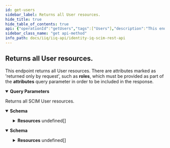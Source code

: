 ```yaml
---
id: get-users
sidebar_label: Returns all User resources.
hide_title: true
hide_table_of_contents: true
api: {"operationId":"getUsers","tags":["Users"],"description":"This endpoint returns all User resources. There are attributes marked as 'returned only by request', such as **roles**, which must be provided as part of the **attributes** query parameter in order to be included in the response.","parameters":[{"in":"query","name":"filter","schema":{"type":"string","example":"location eq \"Raleigh\" and name.givenName sw \"j\" and name.familyName sw \"s\""},"description":"Allows for query filters according to RFC-7644, Section 3.4.2.2 - not all operations are supported."},{"in":"query","name":"sortBy","schema":{"type":"string","example":"userName"},"description":"Allows sorting the results by a resource's attributes."},{"in":"query","name":"sortOrder","schema":{"type":"string","example":"descending","default":"ascending"},"description":"Determines what order to sort results in."},{"in":"query","name":"startIndex","schema":{"type":"integer","example":2313,"default":1},"description":"Determines the starting index of the result set."},{"in":"query","name":"count","schema":{"type":"integer","example":10,"default":1000},"description":"Specifies the number of results per page."},{"in":"query","name":"attributes","schema":{"type":"string","example":"userName,nativeIdentity"},"description":"A comma-separated list of attributes to return in the response. This query parameter supersedes excludedAttributes, so providing the same attribute(s) to both will result in the attribute(s) being returned."},{"in":"query","name":"excludedAttributes","schema":{"type":"string","example":"userName,manuallyCorrelated"},"description":"A comma-separated list of attributes to exclude from the response. *Some attributes cannot be excluded.*"}],"responses":{"200":{"description":"Returns all SCIM User resources.","content":{"application/json":{"schema":{"properties":{"totalResults":{"description":"Number of User resources returned","type":"integer","example":"18,"},"startIndex":{"description":"The starting index of the resource set list. Can be specified with startIndex query parameter.","type":"integer","example":1},"schemas":{"description":"SCIM Schema used for response.","type":"array","items":{"type":"string"},"example":["urn:ietf:params:scim:api:messages:2.0:ListResponse"]},"Resources":{"type":"array","items":{"properties":{"id":{"description":"IdentityIQ id of the User.","type":"string","example":"c0b4568a4fe7458c434ee77d1fbt156b"},"userName":{"description":"Unique identifier for the User. Typically used to directly authenticate to the service provider. Each User MUST include a non-empty userName value. This identifier MUST be unique across the entire set of Users. Cannot be changed.","type":"string","example":"Mock.User"},"name":{"description":"The components of the User’s real name. Providers may return just the full name as a single string in the formatted sub-attribute, or they MAY return just the individual component attributes using the other sub-attributes, or they MAY return both. If both variants are returned, they SHOULD be describing the same name, with the formatted name indicating how the component attributes should be combined.","properties":{"formatted":{"description":"The full name, including all middle names, titles, and suffixes as appropriate, formatted for display.","type":"string","example":"Ms. Barbara J Jensen, III"},"familyName":{"description":"The family name of the User, or Last Name in most Western languages","type":"string","example":"Jensen"},"givenName":{"description":"The given name of the User, or First Name in most Western languages","type":"string","example":"Barbara"}}},"displayName":{"description":"The name of the User, suitable for display to end-users. The name should be the full name of the User being described.","type":"string","example":"Barbara Jensen"},"userType":{"description":"The type of the User, identifying the relationship between the organization and the User.","type":"string","example":"employee"},"active":{"description":"A Boolean value indicating the User’s administrative status.","type":"boolean","example":true},"emails":{"description":"Email addresses for the user. The value SHOULD be canonicalized by the Service Provider, e.g., bjensen@example.com instead of bjensen@EXAMPLE.COM. Canonical Type values of work, home, and other.","type":"array","items":{"properties":{"type":{"description":"Type of email address (work, home, other).","type":"string","example":"work"},"value":{"description":"Canonicalized email address.","type":"string","format":"email","example":"Barbara.Jensen@example.com"},"primary":{"description":"A Boolean value indicating the primary e-mail address. The primary attribute value 'true' MUST appear no more than once.","type":"boolean","example":"true"}}}},"urn:ietf:params:scim:schemas:sailpoint:1.0:User":{"description":"Additional attributes of the User.","type":"object","properties":{"accounts":{"description":"Simple representation of the Account (or Link) ResourceType.","type":"array","items":{"properties":{"displayName":{"description":"The display name of the Account.","type":"string","example":"Bob.Smith"},"value":{"description":"The id of the SCIM resource representing the Account.","type":"string","example":"c0a7778b7ef71e79817ee74e6a1f0444"},"$ref":{"description":"The URI of the SCIM resource representing the Account.","type":"string","example":"http://localhost:8080/iiq/scim/v2/Accounts/c0a7778b7ef71e79817ee74e6a1f0444"}}}},"entitlements":{"description":"Entitlements of the User. Returned in response only if requested using the 'attributes' query parameter.","type":"array","items":{"properties":{"value":{"description":"The value of the Entitlement.","type":"string","example":"groupmbr"},"display":{"description":"The display name of the Entitlement.","type":"string","example":"HelpDesk"},"type":{"description":"The type of Entitlement (Entitlement, Permission, etc.).","type":"string","example":"Permission"},"application":{"description":"The name of the Application this Entitlement applies to.","type":"string","example":"ADMockApp"},"accountName":{"description":"The account this Entitlement was sourced from.","type":"string","example":"CN=Barbara Jensen,OU=Taipei,OU=Asia-Pacific,DC=example,DC=com"},"$ref":{"description":"The URI of the SCIM resource representing the Entitlement.","type":"string","example":"http://localhost:8080/iiq/scim/v2/Entitlements/c0a7777a7f74744d817e74fc12362c67"}}}},"roles":{"description":"Roles of the User. Returned only if requested. Returned in response only if requested using the 'attributes' query parameter.","type":"array","items":{"properties":{"value":{"description":"The value of the Role.","type":"string","example":"detectedRoles"},"display":{"description":"The display name of the Role.","type":"string","example":"User - IT"},"type":{"description":"The type of Role (IT, Business, etc.).","type":"string","example":"it"},"acquired":{"description":"Indicates how this Role was acquired. Assigned or Detected.","type":"string","example":"Assigned"},"application":{"description":"The name of the Application where this Role came from.","type":"string","example":"Active_Directory"},"accountName":{"description":"The name of the Account this Role was sourced from.","type":"string","example":"CN=Barbara Jensen,OU=Taipei,OU=Asia-Pacific,DC=example,DC=com"},"$ref":{"description":"The URI of the SCIM resource representing the Role.","type":"string","example":"http://localhost:8080/iiq/scim/v2/Roles/c0a7777a7f74744d817e74fc12362c67"}}}},"capabilities":{"description":"Capabilities assigned to this User.","type":"array","items":{"type":"string"},"example":"[\"SystemAdministrator\"]"},"riskScore":{"description":"Composite Risk Score of this User.","type":"integer","example":125},"isManager":{"description":"A Boolean value that determines if this User is a manager.","type":"boolean","example":false},"administrator":{"description":"The Administrator of the RPA or Service Account. This attribute is only applicable if the User type is RPA/Bots or Service.","properties":{"displayName":{"description":"The display name of the Administrator of RPA user or Service account.","type":"string","example":"Bob Smith"},"value":{"description":"The id of the SCIM resource representing the Administrator of RPA user or Service account.","type":"string","example":"c0a7777a7f74744d817e74fc12362c67O"},"$ref":{"description":"The URI of the SCIM resource representing the Administrator of RPA user or Service Account.","type":"string","example":"http://localhost:8080/iiq/scim/v2/Users/c0a7777a7f74744d817e74fc12362c67"}}},"softwareVersion":{"description":"The software version of the RPA/Bots.","type":"string","example":"7.3"},"empId":{"description":"Employee id associated with this User.","type":"string","example":"1b2a3c"},"dn":{"description":"Distinguished name for this User.","type":"string","example":"cn=Bob Smith,ou=services"},"region":{"description":"The region this User is assigned to.","type":"string","example":"Americas"},"regionOwner":{"description":"The User who owns the region that this resource (User) belongs to.","properties":{"displayName":{"description":"Display name of the region owner.","type":"string","example":"Joe Smith"},"value":{"description":"The id of the region owner.","type":"string","example":"c0b4568a4fe7458c434ee77d1fbt156b"},"$ref":{"description":"URI reference of the region owner resource.","type":"string","example":"http://localhost:8080/iiq/scim/v2/Users/c0b4568a4fe7458c434ee77d1fbt156b"}}},"location":{"description":"The location this User is assigned to.","type":"string","example":"Singapore"},"locationOwner":{"description":"The User who owns the location that this resource (User) belongs to.","type":"object","properties":{"displayName":{"description":"Display name of the location owner.","type":"string","example":"Bob Smith"},"value":{"description":"The id of the location owner.","type":"string","example":"c0a7778b7ef71e79817ee74e6a1f0444"},"$ref":{"description":"URI reference to the location owner resource.","type":"string","example":"http://localhost:8080/iiq/scim/v2/Users/c0a7778b7ef71e79817ee74e6a1f0444"}}},"Department":{"description":"Department this User is assigned to.","type":"string","example":"Regional Operations"},"costcenter":{"description":"Cost centers this User is associated with.","type":"array","items":{"type":"string"},"example":["CC01","DD02"]},"jobtitle":{"description":"Job title given to this User.","type":"string","example":"Internal Audit Manager"},"lastRefresh":{"description":"Datetime representation of the last refresh for this User.","type":"string","format":"date-time"}}},"urn:ietf:params:scim:schemas:extension:enterprise:2.0:User":{"description":"Enterprise User Schema. Contains the manager of the User.","properties":{"manager":{"description":"Manager of the User.","properties":{"displayName":{"description":"Display name of the User's manager.","type":"string","example":"Bob Smith"},"value":{"description":"The id of the SCIM resource representing the User’s manager.","type":"string","example":"c7a7347a7fe71e69077ee75f5d1f1237"},"$ref":{"description":"The URI of the SCIM resource representing the User’s manager.","type":"string","example":"http://localhost:8080/iiq/scim/v2/Users/c7a7347a7fe71e69077ee75f5d1f1237"}}}}},"meta":{"description":"Metadata of the resource.","properties":{"created":{"description":"Datetime this resource was created.","type":"string","format":"date-time","example":"2022-02-11T01:34:04.074-05:00"},"location":{"description":"The location of the resource.","type":"string","example":"http://localhost:8080/iiq/scim/v2/Users/c0b4568a4fe7458c434ee77d1fbt156b"},"lastModified":{"description":"Datetime the resource was last modified.","type":"string","format":"date-time","example":"2022-02-11T01:08:45.866-05:00"},"version":{"description":"The version of the resource.","type":"string","example":"W\"1644561244074\""},"resourceType":{"description":"The SCIM resource type.","type":"string","example":"User"}}},"schemas":{"description":"The schemas involved in the SCIM resource.","type":"array","items":{"type":"string"},"example":["urn:ietf:params:scim:schemas:sailpoint:1.0:User","urn:ietf:params:scim:schemas:core:2.0:User","urn:ietf:params:scim:schemas:extension:enterprise:2.0:User"]}}}}}}},"application/scim+json":{"schema":{"properties":{"totalResults":{"description":"Number of User resources returned.","type":"integer","example":"1500,"},"startIndex":{"description":"The starting index of the resource set list. Can be specified with startIndex query parameter.","type":"integer","example":1},"schemas":{"description":"SCIM Schema used for response.","type":"array","items":{"type":"string"},"example":["urn:ietf:params:scim:api:messages:2.0:ListResponse"]},"Resources":{"description":"The SCIM resources returned for this endpoint.","type":"array","items":{"properties":{"id":{"description":"IdentityIQ id of the User.","type":"string","example":"c0b4568a4fe7458c434ee77d1fbt156b"},"userName":{"description":"Unique identifier for the User. Typically used to directly authenticate to the service provider. Each User MUST include a non-empty userName value. This identifier MUST be unique across the entire set of Users. Cannot be changed.","type":"string","example":"Mock.User"},"name":{"description":"The components of the User’s real name. Providers may return just the full name as a single string in the formatted sub-attribute, or they MAY return just the individual component attributes using the other sub-attributes, or they MAY return both. If both variants are returned, they SHOULD be describing the same name, with the formatted name indicating how the component attributes should be combined.","properties":{"formatted":{"description":"The full name, including all middle names, titles, and suffixes as appropriate, formatted for display.","type":"string","example":"Ms. Barbara J Jensen, III"},"familyName":{"description":"The family name of the User, or Last Name in most Western languages","type":"string","example":"Jensen"},"givenName":{"description":"The given name of the User, or First Name in most Western languages","type":"string","example":"Barbara"}}},"displayName":{"description":"The name of the User, suitable for display to end-users. The name should be the full name of the User being described.","type":"string","example":"Barbara Jensen"},"userType":{"description":"The type of the User, identifying the relationship between the organization and the User.","type":"string","example":"employee"},"active":{"description":"A Boolean value indicating the User’s administrative status.","type":"boolean","example":true},"emails":{"description":"Email addresses for the user. The value SHOULD be canonicalized by the Service Provider, e.g., bjensen@example.com instead of bjensen@EXAMPLE.COM. Canonical Type values of work, home, and other.","type":"array","items":{"properties":{"type":{"description":"Type of email address (work, home, other).","type":"string","example":"work"},"value":{"description":"Canonicalized email address.","type":"string","format":"email","example":"Barbara.Jensen@example.com"},"primary":{"description":"A Boolean value indicating the primary e-mail address. The primary attribute value 'true' MUST appear no more than once.","type":"boolean","example":"true"}}}},"urn:ietf:params:scim:schemas:sailpoint:1.0:User":{"description":"Additional attributes of the User.","type":"object","properties":{"accounts":{"description":"Simple representation of the Account (or Link) ResourceType.","type":"array","items":{"properties":{"displayName":{"description":"The display name of the Account.","type":"string","example":"Bob.Smith"},"value":{"description":"The id of the SCIM resource representing the Account.","type":"string","example":"c0a7778b7ef71e79817ee74e6a1f0444"},"$ref":{"description":"The URI of the SCIM resource representing the Account.","type":"string","example":"http://localhost:8080/iiq/scim/v2/Accounts/c0a7778b7ef71e79817ee74e6a1f0444"}}}},"entitlements":{"description":"Entitlements of the User. Returned in response only if requested using the 'attributes' query parameter.","type":"array","items":{"properties":{"value":{"description":"The value of the Entitlement.","type":"string","example":"groupmbr"},"display":{"description":"The display name of the Entitlement.","type":"string","example":"HelpDesk"},"type":{"description":"The type of Entitlement (Entitlement, Permission, etc.).","type":"string","example":"Permission"},"application":{"description":"The name of the Application this Entitlement applies to.","type":"string","example":"ADMockApp"},"accountName":{"description":"The account this Entitlement was sourced from.","type":"string","example":"CN=Barbara Jensen,OU=Taipei,OU=Asia-Pacific,DC=example,DC=com"},"$ref":{"description":"The URI of the SCIM resource representing the Entitlement.","type":"string","example":"http://localhost:8080/iiq/scim/v2/Entitlements/c0a7777a7f74744d817e74fc12362c67"}}}},"roles":{"description":"Roles of the User. Returned only if requested. Returned in response only if requested using the 'attributes' query parameter.","type":"array","items":{"properties":{"value":{"description":"The value of the Role.","type":"string","example":"detectedRoles"},"display":{"description":"The display name of the Role.","type":"string","example":"User - IT"},"type":{"description":"The type of Role (IT, Business, etc.).","type":"string","example":"it"},"acquired":{"description":"Indicates how this Role was acquired. Assigned or Detected.","type":"string","example":"Assigned"},"application":{"description":"The name of the Application where this Role came from.","type":"string","example":"Active_Directory"},"accountName":{"description":"The name of the Account this Role was sourced from.","type":"string","example":"CN=Barbara Jensen,OU=Taipei,OU=Asia-Pacific,DC=example,DC=com"},"$ref":{"description":"The URI of the SCIM resource representing the Role.","type":"string","example":"http://localhost:8080/iiq/scim/v2/Roles/c0a7777a7f74744d817e74fc12362c67"}}}},"capabilities":{"description":"Capabilities assigned to this User.","type":"array","items":{"type":"string"},"example":"[\"SystemAdministrator\"]"},"riskScore":{"description":"Composite Risk Score of this User.","type":"integer","example":125},"isManager":{"description":"A Boolean value that determines if this User is a manager.","type":"boolean","example":false},"administrator":{"description":"The Administrator of the RPA or Service Account. This attribute is only applicable if the User type is RPA/Bots or Service.","properties":{"displayName":{"description":"The display name of the Administrator of RPA user or Service account.","type":"string","example":"Bob Smith"},"value":{"description":"The id of the SCIM resource representing the Administrator of RPA user or Service account.","type":"string","example":"c0a7777a7f74744d817e74fc12362c67O"},"$ref":{"description":"The URI of the SCIM resource representing the Administrator of RPA user or Service Account.","type":"string","example":"http://localhost:8080/iiq/scim/v2/Users/c0a7777a7f74744d817e74fc12362c67"}}},"softwareVersion":{"description":"The software version of the RPA/Bots.","type":"string","example":"7.3"},"empId":{"description":"Employee id associated with this User.","type":"string","example":"1b2a3c"},"dn":{"description":"Distinguished name for this User.","type":"string","example":"cn=Bob Smith,ou=services"},"region":{"description":"The region this User is assigned to.","type":"string","example":"Americas"},"regionOwner":{"description":"The User who owns the region that this resource (User) belongs to.","properties":{"displayName":{"description":"Display name of the region owner.","type":"string","example":"Joe Smith"},"value":{"description":"The id of the region owner.","type":"string","example":"c0b4568a4fe7458c434ee77d1fbt156b"},"$ref":{"description":"URI reference of the region owner resource.","type":"string","example":"http://localhost:8080/iiq/scim/v2/Users/c0b4568a4fe7458c434ee77d1fbt156b"}}},"location":{"description":"The location this User is assigned to.","type":"string","example":"Singapore"},"locationOwner":{"description":"The User who owns the location that this resource (User) belongs to.","type":"object","properties":{"displayName":{"description":"Display name of the location owner.","type":"string","example":"Bob Smith"},"value":{"description":"The id of the location owner.","type":"string","example":"c0a7778b7ef71e79817ee74e6a1f0444"},"$ref":{"description":"URI reference to the location owner resource.","type":"string","example":"http://localhost:8080/iiq/scim/v2/Users/c0a7778b7ef71e79817ee74e6a1f0444"}}},"Department":{"description":"Department this User is assigned to.","type":"string","example":"Regional Operations"},"costcenter":{"description":"Cost centers this User is associated with.","type":"array","items":{"type":"string"},"example":["CC01","DD02"]},"jobtitle":{"description":"Job title given to this User.","type":"string","example":"Internal Audit Manager"},"lastRefresh":{"description":"Datetime representation of the last refresh for this User.","type":"string","format":"date-time"}}},"urn:ietf:params:scim:schemas:extension:enterprise:2.0:User":{"description":"Enterprise User Schema. Contains the manager of the User.","properties":{"manager":{"description":"Manager of the User.","properties":{"displayName":{"description":"Display name of the User's manager.","type":"string","example":"Bob Smith"},"value":{"description":"The id of the SCIM resource representing the User’s manager.","type":"string","example":"c7a7347a7fe71e69077ee75f5d1f1237"},"$ref":{"description":"The URI of the SCIM resource representing the User’s manager.","type":"string","example":"http://localhost:8080/iiq/scim/v2/Users/c7a7347a7fe71e69077ee75f5d1f1237"}}}}},"meta":{"description":"Metadata of the resource.","properties":{"created":{"description":"Datetime this resource was created.","type":"string","format":"date-time","example":"2022-02-11T01:34:04.074-05:00"},"location":{"description":"The location of the resource.","type":"string","example":"http://localhost:8080/iiq/scim/v2/Users/c0b4568a4fe7458c434ee77d1fbt156b"},"lastModified":{"description":"Datetime the resource was last modified.","type":"string","format":"date-time","example":"2022-02-11T01:08:45.866-05:00"},"version":{"description":"The version of the resource.","type":"string","example":"W\"1644561244074\""},"resourceType":{"description":"The SCIM resource type.","type":"string","example":"User"}}},"schemas":{"description":"The schemas involved in the SCIM resource.","type":"array","items":{"type":"string"},"example":["urn:ietf:params:scim:schemas:sailpoint:1.0:User","urn:ietf:params:scim:schemas:core:2.0:User","urn:ietf:params:scim:schemas:extension:enterprise:2.0:User"]}}}}}}}}}},"method":"get","path":"/Users","servers":[{"url":"http://localhost:8080/identityiq/scim/v2","description":"IdentityIQ SCIM server basepath and path to API."}],"security":[{"basicAuth":[]}],"securitySchemes":{"basicAuth":{"type":"http","scheme":"basic"}},"info":{"description":"IdentityIQ REST Endpoint Interface Documentation for SCIM\n\n# Authentication\n\n<!-- ReDoc-Inject: <security-definitions> -->","version":"8.3","title":"IdentityIQ SCIM REST API"},"postman":{"name":"Returns all User resources.","description":{"content":"This endpoint returns all User resources. There are attributes marked as 'returned only by request', such as **roles**, which must be provided as part of the **attributes** query parameter in order to be included in the response.","type":"text/plain"},"url":{"path":["Users"],"host":["{{baseUrl}}"],"query":[{"disabled":false,"description":{"content":"Allows for query filters according to RFC-7644, Section 3.4.2.2 - not all operations are supported.","type":"text/plain"},"key":"filter","value":""},{"disabled":false,"description":{"content":"Allows sorting the results by a resource's attributes.","type":"text/plain"},"key":"sortBy","value":""},{"disabled":false,"description":{"content":"Determines what order to sort results in.","type":"text/plain"},"key":"sortOrder","value":""},{"disabled":false,"description":{"content":"Determines the starting index of the result set.","type":"text/plain"},"key":"startIndex","value":""},{"disabled":false,"description":{"content":"Specifies the number of results per page.","type":"text/plain"},"key":"count","value":""},{"disabled":false,"description":{"content":"A comma-separated list of attributes to return in the response. This query parameter supersedes excludedAttributes, so providing the same attribute(s) to both will result in the attribute(s) being returned.","type":"text/plain"},"key":"attributes","value":""},{"disabled":false,"description":{"content":"A comma-separated list of attributes to exclude from the response. *Some attributes cannot be excluded.*","type":"text/plain"},"key":"excludedAttributes","value":""}],"variable":[]},"header":[{"key":"Accept","value":"application/json"}],"method":"GET"}}
sidebar_class_name: "get api-method"
info_path: docs/iiq/iiq-api/identity-iq-scim-rest-api
---
```



## Returns all User resources.



This endpoint returns all User resources. There are attributes marked as &#39;returned only by request&#39;, such as **roles**, which must be provided as part of the **attributes** query parameter in order to be included in the response.

<details style={{"marginBottom":"1rem"}} data-collapsed={false} open={true}><summary style={{}}><strong>Query Parameters</strong></summary><div><ul><ParamsItem className={"paramsItem"} param={{"in":"query","name":"filter","schema":{"type":"string","example":"location eq \"Raleigh\" and name.givenName sw \"j\" and name.familyName sw \"s\""},"description":"Allows for query filters according to RFC-7644, Section 3.4.2.2 - not all operations are supported."}}></ParamsItem><ParamsItem className={"paramsItem"} param={{"in":"query","name":"sortBy","schema":{"type":"string","example":"userName"},"description":"Allows sorting the results by a resource's attributes."}}></ParamsItem><ParamsItem className={"paramsItem"} param={{"in":"query","name":"sortOrder","schema":{"type":"string","example":"descending","default":"ascending"},"description":"Determines what order to sort results in."}}></ParamsItem><ParamsItem className={"paramsItem"} param={{"in":"query","name":"startIndex","schema":{"type":"integer","example":2313,"default":1},"description":"Determines the starting index of the result set."}}></ParamsItem><ParamsItem className={"paramsItem"} param={{"in":"query","name":"count","schema":{"type":"integer","example":10,"default":1000},"description":"Specifies the number of results per page."}}></ParamsItem><ParamsItem className={"paramsItem"} param={{"in":"query","name":"attributes","schema":{"type":"string","example":"userName,nativeIdentity"},"description":"A comma-separated list of attributes to return in the response. This query parameter supersedes excludedAttributes, so providing the same attribute(s) to both will result in the attribute(s) being returned."}}></ParamsItem><ParamsItem className={"paramsItem"} param={{"in":"query","name":"excludedAttributes","schema":{"type":"string","example":"userName,manuallyCorrelated"},"description":"A comma-separated list of attributes to exclude from the response. *Some attributes cannot be excluded.*"}}></ParamsItem></ul></div></details><div><ApiTabs><TabItem label={"200"} value={"200"}><div>

Returns all SCIM User resources.

</div><div><MimeTabs groupId={"mime-type"}><TabItem label={"application/json"} value={"application/json"}><SchemaTabs groupId={"schema-tabs"}><TabItem label={"Schema"} value={"Schema"}><details style={{}} data-collapsed={false} open={true}><summary style={{"textAlign":"left"}}><strong>Schema</strong></summary><div style={{"textAlign":"left","marginLeft":"1rem"}}></div><ul style={{"marginLeft":"1rem"}}><SchemaItem collapsible={false} name={"totalResults"} required={false} schemaDescription={"Number of User resources returned"} schemaName={"integer"} qualifierMessage={undefined} defaultValue={undefined}></SchemaItem><SchemaItem collapsible={false} name={"startIndex"} required={false} schemaDescription={"The starting index of the resource set list. Can be specified with startIndex query parameter."} schemaName={"integer"} qualifierMessage={undefined} defaultValue={undefined}></SchemaItem><SchemaItem collapsible={false} name={"schemas"} required={false} schemaDescription={"SCIM Schema used for response."} schemaName={"string[]"} qualifierMessage={undefined} defaultValue={undefined}></SchemaItem><SchemaItem collapsible={true} className={"schemaItem"}><details style={{}}><summary style={{}}><strong>Resources</strong><span style={{"opacity":"0.6"}}> undefined[]</span></summary><div style={{"marginLeft":"1rem"}}><SchemaItem collapsible={false} name={"id"} required={false} schemaDescription={"IdentityIQ id of the User."} schemaName={"string"} qualifierMessage={undefined} defaultValue={undefined}></SchemaItem><SchemaItem collapsible={false} name={"userName"} required={false} schemaDescription={"Unique identifier for the User. Typically used to directly authenticate to the service provider. Each User MUST include a non-empty userName value. This identifier MUST be unique across the entire set of Users. Cannot be changed."} schemaName={"string"} qualifierMessage={undefined} defaultValue={undefined}></SchemaItem><SchemaItem collapsible={true} className={"schemaItem"}><details style={{}}><summary style={{}}><strong>name</strong><span style={{"opacity":"0.6"}}> </span></summary><div style={{"marginLeft":"1rem"}}><div style={{"marginTop":".5rem","marginBottom":".5rem"}}>

The components of the User’s real name. Providers may return just the full name as a single string in the formatted sub-attribute, or they MAY return just the individual component attributes using the other sub-attributes, or they MAY return both. If both variants are returned, they SHOULD be describing the same name, with the formatted name indicating how the component attributes should be combined.

</div><SchemaItem collapsible={false} name={"formatted"} required={false} schemaDescription={"The full name, including all middle names, titles, and suffixes as appropriate, formatted for display."} schemaName={"string"} qualifierMessage={undefined} defaultValue={undefined}></SchemaItem><SchemaItem collapsible={false} name={"familyName"} required={false} schemaDescription={"The family name of the User, or Last Name in most Western languages"} schemaName={"string"} qualifierMessage={undefined} defaultValue={undefined}></SchemaItem><SchemaItem collapsible={false} name={"givenName"} required={false} schemaDescription={"The given name of the User, or First Name in most Western languages"} schemaName={"string"} qualifierMessage={undefined} defaultValue={undefined}></SchemaItem></div></details></SchemaItem><SchemaItem collapsible={false} name={"displayName"} required={false} schemaDescription={"The name of the User, suitable for display to end-users. The name should be the full name of the User being described."} schemaName={"string"} qualifierMessage={undefined} defaultValue={undefined}></SchemaItem><SchemaItem collapsible={false} name={"userType"} required={false} schemaDescription={"The type of the User, identifying the relationship between the organization and the User."} schemaName={"string"} qualifierMessage={undefined} defaultValue={undefined}></SchemaItem><SchemaItem collapsible={false} name={"active"} required={false} schemaDescription={"A Boolean value indicating the User’s administrative status."} schemaName={"boolean"} qualifierMessage={undefined} defaultValue={undefined}></SchemaItem><SchemaItem collapsible={true} className={"schemaItem"}><details style={{}}><summary style={{}}><strong>emails</strong><span style={{"opacity":"0.6"}}> undefined[]</span></summary><div style={{"marginLeft":"1rem"}}><div style={{"marginTop":".5rem","marginBottom":".5rem"}}>

Email addresses for the user. The value SHOULD be canonicalized by the Service Provider, e.g., bjensen@example.com instead of bjensen@EXAMPLE.COM. Canonical Type values of work, home, and other.

</div><SchemaItem collapsible={false} name={"type"} required={false} schemaDescription={"Type of email address (work, home, other)."} schemaName={"string"} qualifierMessage={undefined} defaultValue={undefined}></SchemaItem><SchemaItem collapsible={false} name={"value"} required={false} schemaDescription={"Canonicalized email address."} schemaName={"email"} qualifierMessage={undefined} defaultValue={undefined}></SchemaItem><SchemaItem collapsible={false} name={"primary"} required={false} schemaDescription={"A Boolean value indicating the primary e-mail address. The primary attribute value 'true' MUST appear no more than once."} schemaName={"boolean"} qualifierMessage={undefined} defaultValue={undefined}></SchemaItem></div></details></SchemaItem><SchemaItem collapsible={true} className={"schemaItem"}><details style={{}}><summary style={{}}><strong>urn:ietf:params:scim:schemas:sailpoint:1.0:User</strong><span style={{"opacity":"0.6"}}> object</span></summary><div style={{"marginLeft":"1rem"}}><div style={{"marginTop":".5rem","marginBottom":".5rem"}}>

Additional attributes of the User.

</div><SchemaItem collapsible={true} className={"schemaItem"}><details style={{}}><summary style={{}}><strong>accounts</strong><span style={{"opacity":"0.6"}}> undefined[]</span></summary><div style={{"marginLeft":"1rem"}}><div style={{"marginTop":".5rem","marginBottom":".5rem"}}>

Simple representation of the Account (or Link) ResourceType.

</div><SchemaItem collapsible={false} name={"displayName"} required={false} schemaDescription={"The display name of the Account."} schemaName={"string"} qualifierMessage={undefined} defaultValue={undefined}></SchemaItem><SchemaItem collapsible={false} name={"value"} required={false} schemaDescription={"The id of the SCIM resource representing the Account."} schemaName={"string"} qualifierMessage={undefined} defaultValue={undefined}></SchemaItem><SchemaItem collapsible={false} name={"$ref"} required={false} schemaDescription={"The URI of the SCIM resource representing the Account."} schemaName={"string"} qualifierMessage={undefined} defaultValue={undefined}></SchemaItem></div></details></SchemaItem><SchemaItem collapsible={true} className={"schemaItem"}><details style={{}}><summary style={{}}><strong>entitlements</strong><span style={{"opacity":"0.6"}}> undefined[]</span></summary><div style={{"marginLeft":"1rem"}}><div style={{"marginTop":".5rem","marginBottom":".5rem"}}>

Entitlements of the User. Returned in response only if requested using the 'attributes' query parameter.

</div><SchemaItem collapsible={false} name={"value"} required={false} schemaDescription={"The value of the Entitlement."} schemaName={"string"} qualifierMessage={undefined} defaultValue={undefined}></SchemaItem><SchemaItem collapsible={false} name={"display"} required={false} schemaDescription={"The display name of the Entitlement."} schemaName={"string"} qualifierMessage={undefined} defaultValue={undefined}></SchemaItem><SchemaItem collapsible={false} name={"type"} required={false} schemaDescription={"The type of Entitlement (Entitlement, Permission, etc.)."} schemaName={"string"} qualifierMessage={undefined} defaultValue={undefined}></SchemaItem><SchemaItem collapsible={false} name={"application"} required={false} schemaDescription={"The name of the Application this Entitlement applies to."} schemaName={"string"} qualifierMessage={undefined} defaultValue={undefined}></SchemaItem><SchemaItem collapsible={false} name={"accountName"} required={false} schemaDescription={"The account this Entitlement was sourced from."} schemaName={"string"} qualifierMessage={undefined} defaultValue={undefined}></SchemaItem><SchemaItem collapsible={false} name={"$ref"} required={false} schemaDescription={"The URI of the SCIM resource representing the Entitlement."} schemaName={"string"} qualifierMessage={undefined} defaultValue={undefined}></SchemaItem></div></details></SchemaItem><SchemaItem collapsible={true} className={"schemaItem"}><details style={{}}><summary style={{}}><strong>roles</strong><span style={{"opacity":"0.6"}}> undefined[]</span></summary><div style={{"marginLeft":"1rem"}}><div style={{"marginTop":".5rem","marginBottom":".5rem"}}>

Roles of the User. Returned only if requested. Returned in response only if requested using the 'attributes' query parameter.

</div><SchemaItem collapsible={false} name={"value"} required={false} schemaDescription={"The value of the Role."} schemaName={"string"} qualifierMessage={undefined} defaultValue={undefined}></SchemaItem><SchemaItem collapsible={false} name={"display"} required={false} schemaDescription={"The display name of the Role."} schemaName={"string"} qualifierMessage={undefined} defaultValue={undefined}></SchemaItem><SchemaItem collapsible={false} name={"type"} required={false} schemaDescription={"The type of Role (IT, Business, etc.)."} schemaName={"string"} qualifierMessage={undefined} defaultValue={undefined}></SchemaItem><SchemaItem collapsible={false} name={"acquired"} required={false} schemaDescription={"Indicates how this Role was acquired. Assigned or Detected."} schemaName={"string"} qualifierMessage={undefined} defaultValue={undefined}></SchemaItem><SchemaItem collapsible={false} name={"application"} required={false} schemaDescription={"The name of the Application where this Role came from."} schemaName={"string"} qualifierMessage={undefined} defaultValue={undefined}></SchemaItem><SchemaItem collapsible={false} name={"accountName"} required={false} schemaDescription={"The name of the Account this Role was sourced from."} schemaName={"string"} qualifierMessage={undefined} defaultValue={undefined}></SchemaItem><SchemaItem collapsible={false} name={"$ref"} required={false} schemaDescription={"The URI of the SCIM resource representing the Role."} schemaName={"string"} qualifierMessage={undefined} defaultValue={undefined}></SchemaItem></div></details></SchemaItem><SchemaItem collapsible={false} name={"capabilities"} required={false} schemaDescription={"Capabilities assigned to this User."} schemaName={"string[]"} qualifierMessage={undefined} defaultValue={undefined}></SchemaItem><SchemaItem collapsible={false} name={"riskScore"} required={false} schemaDescription={"Composite Risk Score of this User."} schemaName={"integer"} qualifierMessage={undefined} defaultValue={undefined}></SchemaItem><SchemaItem collapsible={false} name={"isManager"} required={false} schemaDescription={"A Boolean value that determines if this User is a manager."} schemaName={"boolean"} qualifierMessage={undefined} defaultValue={undefined}></SchemaItem><SchemaItem collapsible={true} className={"schemaItem"}><details style={{}}><summary style={{}}><strong>administrator</strong><span style={{"opacity":"0.6"}}> </span></summary><div style={{"marginLeft":"1rem"}}><div style={{"marginTop":".5rem","marginBottom":".5rem"}}>

The Administrator of the RPA or Service Account. This attribute is only applicable if the User type is RPA/Bots or Service.

</div><SchemaItem collapsible={false} name={"displayName"} required={false} schemaDescription={"The display name of the Administrator of RPA user or Service account."} schemaName={"string"} qualifierMessage={undefined} defaultValue={undefined}></SchemaItem><SchemaItem collapsible={false} name={"value"} required={false} schemaDescription={"The id of the SCIM resource representing the Administrator of RPA user or Service account."} schemaName={"string"} qualifierMessage={undefined} defaultValue={undefined}></SchemaItem><SchemaItem collapsible={false} name={"$ref"} required={false} schemaDescription={"The URI of the SCIM resource representing the Administrator of RPA user or Service Account."} schemaName={"string"} qualifierMessage={undefined} defaultValue={undefined}></SchemaItem></div></details></SchemaItem><SchemaItem collapsible={false} name={"softwareVersion"} required={false} schemaDescription={"The software version of the RPA/Bots."} schemaName={"string"} qualifierMessage={undefined} defaultValue={undefined}></SchemaItem><SchemaItem collapsible={false} name={"empId"} required={false} schemaDescription={"Employee id associated with this User."} schemaName={"string"} qualifierMessage={undefined} defaultValue={undefined}></SchemaItem><SchemaItem collapsible={false} name={"dn"} required={false} schemaDescription={"Distinguished name for this User."} schemaName={"string"} qualifierMessage={undefined} defaultValue={undefined}></SchemaItem><SchemaItem collapsible={false} name={"region"} required={false} schemaDescription={"The region this User is assigned to."} schemaName={"string"} qualifierMessage={undefined} defaultValue={undefined}></SchemaItem><SchemaItem collapsible={true} className={"schemaItem"}><details style={{}}><summary style={{}}><strong>regionOwner</strong><span style={{"opacity":"0.6"}}> </span></summary><div style={{"marginLeft":"1rem"}}><div style={{"marginTop":".5rem","marginBottom":".5rem"}}>

The User who owns the region that this resource (User) belongs to.

</div><SchemaItem collapsible={false} name={"displayName"} required={false} schemaDescription={"Display name of the region owner."} schemaName={"string"} qualifierMessage={undefined} defaultValue={undefined}></SchemaItem><SchemaItem collapsible={false} name={"value"} required={false} schemaDescription={"The id of the region owner."} schemaName={"string"} qualifierMessage={undefined} defaultValue={undefined}></SchemaItem><SchemaItem collapsible={false} name={"$ref"} required={false} schemaDescription={"URI reference of the region owner resource."} schemaName={"string"} qualifierMessage={undefined} defaultValue={undefined}></SchemaItem></div></details></SchemaItem><SchemaItem collapsible={false} name={"location"} required={false} schemaDescription={"The location this User is assigned to."} schemaName={"string"} qualifierMessage={undefined} defaultValue={undefined}></SchemaItem><SchemaItem collapsible={true} className={"schemaItem"}><details style={{}}><summary style={{}}><strong>locationOwner</strong><span style={{"opacity":"0.6"}}> object</span></summary><div style={{"marginLeft":"1rem"}}><div style={{"marginTop":".5rem","marginBottom":".5rem"}}>

The User who owns the location that this resource (User) belongs to.

</div><SchemaItem collapsible={false} name={"displayName"} required={false} schemaDescription={"Display name of the location owner."} schemaName={"string"} qualifierMessage={undefined} defaultValue={undefined}></SchemaItem><SchemaItem collapsible={false} name={"value"} required={false} schemaDescription={"The id of the location owner."} schemaName={"string"} qualifierMessage={undefined} defaultValue={undefined}></SchemaItem><SchemaItem collapsible={false} name={"$ref"} required={false} schemaDescription={"URI reference to the location owner resource."} schemaName={"string"} qualifierMessage={undefined} defaultValue={undefined}></SchemaItem></div></details></SchemaItem><SchemaItem collapsible={false} name={"Department"} required={false} schemaDescription={"Department this User is assigned to."} schemaName={"string"} qualifierMessage={undefined} defaultValue={undefined}></SchemaItem><SchemaItem collapsible={false} name={"costcenter"} required={false} schemaDescription={"Cost centers this User is associated with."} schemaName={"string[]"} qualifierMessage={undefined} defaultValue={undefined}></SchemaItem><SchemaItem collapsible={false} name={"jobtitle"} required={false} schemaDescription={"Job title given to this User."} schemaName={"string"} qualifierMessage={undefined} defaultValue={undefined}></SchemaItem><SchemaItem collapsible={false} name={"lastRefresh"} required={false} schemaDescription={"Datetime representation of the last refresh for this User."} schemaName={"date-time"} qualifierMessage={undefined} defaultValue={undefined}></SchemaItem></div></details></SchemaItem><SchemaItem collapsible={true} className={"schemaItem"}><details style={{}}><summary style={{}}><strong>urn:ietf:params:scim:schemas:extension:enterprise:2.0:User</strong><span style={{"opacity":"0.6"}}> </span></summary><div style={{"marginLeft":"1rem"}}><div style={{"marginTop":".5rem","marginBottom":".5rem"}}>

Enterprise User Schema. Contains the manager of the User.

</div><SchemaItem collapsible={true} className={"schemaItem"}><details style={{}}><summary style={{}}><strong>manager</strong><span style={{"opacity":"0.6"}}> </span></summary><div style={{"marginLeft":"1rem"}}><div style={{"marginTop":".5rem","marginBottom":".5rem"}}>

Manager of the User.

</div><SchemaItem collapsible={false} name={"displayName"} required={false} schemaDescription={"Display name of the User's manager."} schemaName={"string"} qualifierMessage={undefined} defaultValue={undefined}></SchemaItem><SchemaItem collapsible={false} name={"value"} required={false} schemaDescription={"The id of the SCIM resource representing the User’s manager."} schemaName={"string"} qualifierMessage={undefined} defaultValue={undefined}></SchemaItem><SchemaItem collapsible={false} name={"$ref"} required={false} schemaDescription={"The URI of the SCIM resource representing the User’s manager."} schemaName={"string"} qualifierMessage={undefined} defaultValue={undefined}></SchemaItem></div></details></SchemaItem></div></details></SchemaItem><SchemaItem collapsible={true} className={"schemaItem"}><details style={{}}><summary style={{}}><strong>meta</strong><span style={{"opacity":"0.6"}}> </span></summary><div style={{"marginLeft":"1rem"}}><div style={{"marginTop":".5rem","marginBottom":".5rem"}}>

Metadata of the resource.

</div><SchemaItem collapsible={false} name={"created"} required={false} schemaDescription={"Datetime this resource was created."} schemaName={"date-time"} qualifierMessage={undefined} defaultValue={undefined}></SchemaItem><SchemaItem collapsible={false} name={"location"} required={false} schemaDescription={"The location of the resource."} schemaName={"string"} qualifierMessage={undefined} defaultValue={undefined}></SchemaItem><SchemaItem collapsible={false} name={"lastModified"} required={false} schemaDescription={"Datetime the resource was last modified."} schemaName={"date-time"} qualifierMessage={undefined} defaultValue={undefined}></SchemaItem><SchemaItem collapsible={false} name={"version"} required={false} schemaDescription={"The version of the resource."} schemaName={"string"} qualifierMessage={undefined} defaultValue={undefined}></SchemaItem><SchemaItem collapsible={false} name={"resourceType"} required={false} schemaDescription={"The SCIM resource type."} schemaName={"string"} qualifierMessage={undefined} defaultValue={undefined}></SchemaItem></div></details></SchemaItem><SchemaItem collapsible={false} name={"schemas"} required={false} schemaDescription={"The schemas involved in the SCIM resource."} schemaName={"string[]"} qualifierMessage={undefined} defaultValue={undefined}></SchemaItem></div></details></SchemaItem></ul></details></TabItem></SchemaTabs></TabItem><TabItem label={"application/scim+json"} value={"application/scim+json"}><SchemaTabs groupId={"schema-tabs"}><TabItem label={"Schema"} value={"Schema"}><details style={{}} data-collapsed={false} open={true}><summary style={{"textAlign":"left"}}><strong>Schema</strong></summary><div style={{"textAlign":"left","marginLeft":"1rem"}}></div><ul style={{"marginLeft":"1rem"}}><SchemaItem collapsible={false} name={"totalResults"} required={false} schemaDescription={"Number of User resources returned."} schemaName={"integer"} qualifierMessage={undefined} defaultValue={undefined}></SchemaItem><SchemaItem collapsible={false} name={"startIndex"} required={false} schemaDescription={"The starting index of the resource set list. Can be specified with startIndex query parameter."} schemaName={"integer"} qualifierMessage={undefined} defaultValue={undefined}></SchemaItem><SchemaItem collapsible={false} name={"schemas"} required={false} schemaDescription={"SCIM Schema used for response."} schemaName={"string[]"} qualifierMessage={undefined} defaultValue={undefined}></SchemaItem><SchemaItem collapsible={true} className={"schemaItem"}><details style={{}}><summary style={{}}><strong>Resources</strong><span style={{"opacity":"0.6"}}> undefined[]</span></summary><div style={{"marginLeft":"1rem"}}><div style={{"marginTop":".5rem","marginBottom":".5rem"}}>

The SCIM resources returned for this endpoint.

</div><SchemaItem collapsible={false} name={"id"} required={false} schemaDescription={"IdentityIQ id of the User."} schemaName={"string"} qualifierMessage={undefined} defaultValue={undefined}></SchemaItem><SchemaItem collapsible={false} name={"userName"} required={false} schemaDescription={"Unique identifier for the User. Typically used to directly authenticate to the service provider. Each User MUST include a non-empty userName value. This identifier MUST be unique across the entire set of Users. Cannot be changed."} schemaName={"string"} qualifierMessage={undefined} defaultValue={undefined}></SchemaItem><SchemaItem collapsible={true} className={"schemaItem"}><details style={{}}><summary style={{}}><strong>name</strong><span style={{"opacity":"0.6"}}> </span></summary><div style={{"marginLeft":"1rem"}}><div style={{"marginTop":".5rem","marginBottom":".5rem"}}>

The components of the User’s real name. Providers may return just the full name as a single string in the formatted sub-attribute, or they MAY return just the individual component attributes using the other sub-attributes, or they MAY return both. If both variants are returned, they SHOULD be describing the same name, with the formatted name indicating how the component attributes should be combined.

</div><SchemaItem collapsible={false} name={"formatted"} required={false} schemaDescription={"The full name, including all middle names, titles, and suffixes as appropriate, formatted for display."} schemaName={"string"} qualifierMessage={undefined} defaultValue={undefined}></SchemaItem><SchemaItem collapsible={false} name={"familyName"} required={false} schemaDescription={"The family name of the User, or Last Name in most Western languages"} schemaName={"string"} qualifierMessage={undefined} defaultValue={undefined}></SchemaItem><SchemaItem collapsible={false} name={"givenName"} required={false} schemaDescription={"The given name of the User, or First Name in most Western languages"} schemaName={"string"} qualifierMessage={undefined} defaultValue={undefined}></SchemaItem></div></details></SchemaItem><SchemaItem collapsible={false} name={"displayName"} required={false} schemaDescription={"The name of the User, suitable for display to end-users. The name should be the full name of the User being described."} schemaName={"string"} qualifierMessage={undefined} defaultValue={undefined}></SchemaItem><SchemaItem collapsible={false} name={"userType"} required={false} schemaDescription={"The type of the User, identifying the relationship between the organization and the User."} schemaName={"string"} qualifierMessage={undefined} defaultValue={undefined}></SchemaItem><SchemaItem collapsible={false} name={"active"} required={false} schemaDescription={"A Boolean value indicating the User’s administrative status."} schemaName={"boolean"} qualifierMessage={undefined} defaultValue={undefined}></SchemaItem><SchemaItem collapsible={true} className={"schemaItem"}><details style={{}}><summary style={{}}><strong>emails</strong><span style={{"opacity":"0.6"}}> undefined[]</span></summary><div style={{"marginLeft":"1rem"}}><div style={{"marginTop":".5rem","marginBottom":".5rem"}}>

Email addresses for the user. The value SHOULD be canonicalized by the Service Provider, e.g., bjensen@example.com instead of bjensen@EXAMPLE.COM. Canonical Type values of work, home, and other.

</div><SchemaItem collapsible={false} name={"type"} required={false} schemaDescription={"Type of email address (work, home, other)."} schemaName={"string"} qualifierMessage={undefined} defaultValue={undefined}></SchemaItem><SchemaItem collapsible={false} name={"value"} required={false} schemaDescription={"Canonicalized email address."} schemaName={"email"} qualifierMessage={undefined} defaultValue={undefined}></SchemaItem><SchemaItem collapsible={false} name={"primary"} required={false} schemaDescription={"A Boolean value indicating the primary e-mail address. The primary attribute value 'true' MUST appear no more than once."} schemaName={"boolean"} qualifierMessage={undefined} defaultValue={undefined}></SchemaItem></div></details></SchemaItem><SchemaItem collapsible={true} className={"schemaItem"}><details style={{}}><summary style={{}}><strong>urn:ietf:params:scim:schemas:sailpoint:1.0:User</strong><span style={{"opacity":"0.6"}}> object</span></summary><div style={{"marginLeft":"1rem"}}><div style={{"marginTop":".5rem","marginBottom":".5rem"}}>

Additional attributes of the User.

</div><SchemaItem collapsible={true} className={"schemaItem"}><details style={{}}><summary style={{}}><strong>accounts</strong><span style={{"opacity":"0.6"}}> undefined[]</span></summary><div style={{"marginLeft":"1rem"}}><div style={{"marginTop":".5rem","marginBottom":".5rem"}}>

Simple representation of the Account (or Link) ResourceType.

</div><SchemaItem collapsible={false} name={"displayName"} required={false} schemaDescription={"The display name of the Account."} schemaName={"string"} qualifierMessage={undefined} defaultValue={undefined}></SchemaItem><SchemaItem collapsible={false} name={"value"} required={false} schemaDescription={"The id of the SCIM resource representing the Account."} schemaName={"string"} qualifierMessage={undefined} defaultValue={undefined}></SchemaItem><SchemaItem collapsible={false} name={"$ref"} required={false} schemaDescription={"The URI of the SCIM resource representing the Account."} schemaName={"string"} qualifierMessage={undefined} defaultValue={undefined}></SchemaItem></div></details></SchemaItem><SchemaItem collapsible={true} className={"schemaItem"}><details style={{}}><summary style={{}}><strong>entitlements</strong><span style={{"opacity":"0.6"}}> undefined[]</span></summary><div style={{"marginLeft":"1rem"}}><div style={{"marginTop":".5rem","marginBottom":".5rem"}}>

Entitlements of the User. Returned in response only if requested using the 'attributes' query parameter.

</div><SchemaItem collapsible={false} name={"value"} required={false} schemaDescription={"The value of the Entitlement."} schemaName={"string"} qualifierMessage={undefined} defaultValue={undefined}></SchemaItem><SchemaItem collapsible={false} name={"display"} required={false} schemaDescription={"The display name of the Entitlement."} schemaName={"string"} qualifierMessage={undefined} defaultValue={undefined}></SchemaItem><SchemaItem collapsible={false} name={"type"} required={false} schemaDescription={"The type of Entitlement (Entitlement, Permission, etc.)."} schemaName={"string"} qualifierMessage={undefined} defaultValue={undefined}></SchemaItem><SchemaItem collapsible={false} name={"application"} required={false} schemaDescription={"The name of the Application this Entitlement applies to."} schemaName={"string"} qualifierMessage={undefined} defaultValue={undefined}></SchemaItem><SchemaItem collapsible={false} name={"accountName"} required={false} schemaDescription={"The account this Entitlement was sourced from."} schemaName={"string"} qualifierMessage={undefined} defaultValue={undefined}></SchemaItem><SchemaItem collapsible={false} name={"$ref"} required={false} schemaDescription={"The URI of the SCIM resource representing the Entitlement."} schemaName={"string"} qualifierMessage={undefined} defaultValue={undefined}></SchemaItem></div></details></SchemaItem><SchemaItem collapsible={true} className={"schemaItem"}><details style={{}}><summary style={{}}><strong>roles</strong><span style={{"opacity":"0.6"}}> undefined[]</span></summary><div style={{"marginLeft":"1rem"}}><div style={{"marginTop":".5rem","marginBottom":".5rem"}}>

Roles of the User. Returned only if requested. Returned in response only if requested using the 'attributes' query parameter.

</div><SchemaItem collapsible={false} name={"value"} required={false} schemaDescription={"The value of the Role."} schemaName={"string"} qualifierMessage={undefined} defaultValue={undefined}></SchemaItem><SchemaItem collapsible={false} name={"display"} required={false} schemaDescription={"The display name of the Role."} schemaName={"string"} qualifierMessage={undefined} defaultValue={undefined}></SchemaItem><SchemaItem collapsible={false} name={"type"} required={false} schemaDescription={"The type of Role (IT, Business, etc.)."} schemaName={"string"} qualifierMessage={undefined} defaultValue={undefined}></SchemaItem><SchemaItem collapsible={false} name={"acquired"} required={false} schemaDescription={"Indicates how this Role was acquired. Assigned or Detected."} schemaName={"string"} qualifierMessage={undefined} defaultValue={undefined}></SchemaItem><SchemaItem collapsible={false} name={"application"} required={false} schemaDescription={"The name of the Application where this Role came from."} schemaName={"string"} qualifierMessage={undefined} defaultValue={undefined}></SchemaItem><SchemaItem collapsible={false} name={"accountName"} required={false} schemaDescription={"The name of the Account this Role was sourced from."} schemaName={"string"} qualifierMessage={undefined} defaultValue={undefined}></SchemaItem><SchemaItem collapsible={false} name={"$ref"} required={false} schemaDescription={"The URI of the SCIM resource representing the Role."} schemaName={"string"} qualifierMessage={undefined} defaultValue={undefined}></SchemaItem></div></details></SchemaItem><SchemaItem collapsible={false} name={"capabilities"} required={false} schemaDescription={"Capabilities assigned to this User."} schemaName={"string[]"} qualifierMessage={undefined} defaultValue={undefined}></SchemaItem><SchemaItem collapsible={false} name={"riskScore"} required={false} schemaDescription={"Composite Risk Score of this User."} schemaName={"integer"} qualifierMessage={undefined} defaultValue={undefined}></SchemaItem><SchemaItem collapsible={false} name={"isManager"} required={false} schemaDescription={"A Boolean value that determines if this User is a manager."} schemaName={"boolean"} qualifierMessage={undefined} defaultValue={undefined}></SchemaItem><SchemaItem collapsible={true} className={"schemaItem"}><details style={{}}><summary style={{}}><strong>administrator</strong><span style={{"opacity":"0.6"}}> </span></summary><div style={{"marginLeft":"1rem"}}><div style={{"marginTop":".5rem","marginBottom":".5rem"}}>

The Administrator of the RPA or Service Account. This attribute is only applicable if the User type is RPA/Bots or Service.

</div><SchemaItem collapsible={false} name={"displayName"} required={false} schemaDescription={"The display name of the Administrator of RPA user or Service account."} schemaName={"string"} qualifierMessage={undefined} defaultValue={undefined}></SchemaItem><SchemaItem collapsible={false} name={"value"} required={false} schemaDescription={"The id of the SCIM resource representing the Administrator of RPA user or Service account."} schemaName={"string"} qualifierMessage={undefined} defaultValue={undefined}></SchemaItem><SchemaItem collapsible={false} name={"$ref"} required={false} schemaDescription={"The URI of the SCIM resource representing the Administrator of RPA user or Service Account."} schemaName={"string"} qualifierMessage={undefined} defaultValue={undefined}></SchemaItem></div></details></SchemaItem><SchemaItem collapsible={false} name={"softwareVersion"} required={false} schemaDescription={"The software version of the RPA/Bots."} schemaName={"string"} qualifierMessage={undefined} defaultValue={undefined}></SchemaItem><SchemaItem collapsible={false} name={"empId"} required={false} schemaDescription={"Employee id associated with this User."} schemaName={"string"} qualifierMessage={undefined} defaultValue={undefined}></SchemaItem><SchemaItem collapsible={false} name={"dn"} required={false} schemaDescription={"Distinguished name for this User."} schemaName={"string"} qualifierMessage={undefined} defaultValue={undefined}></SchemaItem><SchemaItem collapsible={false} name={"region"} required={false} schemaDescription={"The region this User is assigned to."} schemaName={"string"} qualifierMessage={undefined} defaultValue={undefined}></SchemaItem><SchemaItem collapsible={true} className={"schemaItem"}><details style={{}}><summary style={{}}><strong>regionOwner</strong><span style={{"opacity":"0.6"}}> </span></summary><div style={{"marginLeft":"1rem"}}><div style={{"marginTop":".5rem","marginBottom":".5rem"}}>

The User who owns the region that this resource (User) belongs to.

</div><SchemaItem collapsible={false} name={"displayName"} required={false} schemaDescription={"Display name of the region owner."} schemaName={"string"} qualifierMessage={undefined} defaultValue={undefined}></SchemaItem><SchemaItem collapsible={false} name={"value"} required={false} schemaDescription={"The id of the region owner."} schemaName={"string"} qualifierMessage={undefined} defaultValue={undefined}></SchemaItem><SchemaItem collapsible={false} name={"$ref"} required={false} schemaDescription={"URI reference of the region owner resource."} schemaName={"string"} qualifierMessage={undefined} defaultValue={undefined}></SchemaItem></div></details></SchemaItem><SchemaItem collapsible={false} name={"location"} required={false} schemaDescription={"The location this User is assigned to."} schemaName={"string"} qualifierMessage={undefined} defaultValue={undefined}></SchemaItem><SchemaItem collapsible={true} className={"schemaItem"}><details style={{}}><summary style={{}}><strong>locationOwner</strong><span style={{"opacity":"0.6"}}> object</span></summary><div style={{"marginLeft":"1rem"}}><div style={{"marginTop":".5rem","marginBottom":".5rem"}}>

The User who owns the location that this resource (User) belongs to.

</div><SchemaItem collapsible={false} name={"displayName"} required={false} schemaDescription={"Display name of the location owner."} schemaName={"string"} qualifierMessage={undefined} defaultValue={undefined}></SchemaItem><SchemaItem collapsible={false} name={"value"} required={false} schemaDescription={"The id of the location owner."} schemaName={"string"} qualifierMessage={undefined} defaultValue={undefined}></SchemaItem><SchemaItem collapsible={false} name={"$ref"} required={false} schemaDescription={"URI reference to the location owner resource."} schemaName={"string"} qualifierMessage={undefined} defaultValue={undefined}></SchemaItem></div></details></SchemaItem><SchemaItem collapsible={false} name={"Department"} required={false} schemaDescription={"Department this User is assigned to."} schemaName={"string"} qualifierMessage={undefined} defaultValue={undefined}></SchemaItem><SchemaItem collapsible={false} name={"costcenter"} required={false} schemaDescription={"Cost centers this User is associated with."} schemaName={"string[]"} qualifierMessage={undefined} defaultValue={undefined}></SchemaItem><SchemaItem collapsible={false} name={"jobtitle"} required={false} schemaDescription={"Job title given to this User."} schemaName={"string"} qualifierMessage={undefined} defaultValue={undefined}></SchemaItem><SchemaItem collapsible={false} name={"lastRefresh"} required={false} schemaDescription={"Datetime representation of the last refresh for this User."} schemaName={"date-time"} qualifierMessage={undefined} defaultValue={undefined}></SchemaItem></div></details></SchemaItem><SchemaItem collapsible={true} className={"schemaItem"}><details style={{}}><summary style={{}}><strong>urn:ietf:params:scim:schemas:extension:enterprise:2.0:User</strong><span style={{"opacity":"0.6"}}> </span></summary><div style={{"marginLeft":"1rem"}}><div style={{"marginTop":".5rem","marginBottom":".5rem"}}>

Enterprise User Schema. Contains the manager of the User.

</div><SchemaItem collapsible={true} className={"schemaItem"}><details style={{}}><summary style={{}}><strong>manager</strong><span style={{"opacity":"0.6"}}> </span></summary><div style={{"marginLeft":"1rem"}}><div style={{"marginTop":".5rem","marginBottom":".5rem"}}>

Manager of the User.

</div><SchemaItem collapsible={false} name={"displayName"} required={false} schemaDescription={"Display name of the User's manager."} schemaName={"string"} qualifierMessage={undefined} defaultValue={undefined}></SchemaItem><SchemaItem collapsible={false} name={"value"} required={false} schemaDescription={"The id of the SCIM resource representing the User’s manager."} schemaName={"string"} qualifierMessage={undefined} defaultValue={undefined}></SchemaItem><SchemaItem collapsible={false} name={"$ref"} required={false} schemaDescription={"The URI of the SCIM resource representing the User’s manager."} schemaName={"string"} qualifierMessage={undefined} defaultValue={undefined}></SchemaItem></div></details></SchemaItem></div></details></SchemaItem><SchemaItem collapsible={true} className={"schemaItem"}><details style={{}}><summary style={{}}><strong>meta</strong><span style={{"opacity":"0.6"}}> </span></summary><div style={{"marginLeft":"1rem"}}><div style={{"marginTop":".5rem","marginBottom":".5rem"}}>

Metadata of the resource.

</div><SchemaItem collapsible={false} name={"created"} required={false} schemaDescription={"Datetime this resource was created."} schemaName={"date-time"} qualifierMessage={undefined} defaultValue={undefined}></SchemaItem><SchemaItem collapsible={false} name={"location"} required={false} schemaDescription={"The location of the resource."} schemaName={"string"} qualifierMessage={undefined} defaultValue={undefined}></SchemaItem><SchemaItem collapsible={false} name={"lastModified"} required={false} schemaDescription={"Datetime the resource was last modified."} schemaName={"date-time"} qualifierMessage={undefined} defaultValue={undefined}></SchemaItem><SchemaItem collapsible={false} name={"version"} required={false} schemaDescription={"The version of the resource."} schemaName={"string"} qualifierMessage={undefined} defaultValue={undefined}></SchemaItem><SchemaItem collapsible={false} name={"resourceType"} required={false} schemaDescription={"The SCIM resource type."} schemaName={"string"} qualifierMessage={undefined} defaultValue={undefined}></SchemaItem></div></details></SchemaItem><SchemaItem collapsible={false} name={"schemas"} required={false} schemaDescription={"The schemas involved in the SCIM resource."} schemaName={"string[]"} qualifierMessage={undefined} defaultValue={undefined}></SchemaItem></div></details></SchemaItem></ul></details></TabItem></SchemaTabs></TabItem></MimeTabs></div></TabItem></ApiTabs></div>
      